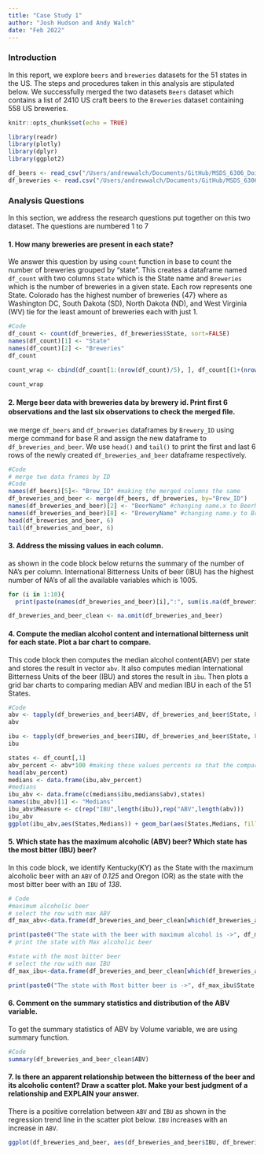 ```yaml
---
title: "Case Study 1"  
author: "Josh Hudson and Andy Walch"  
date: "Feb 2022"
---
```


### Introduction
In this report, we explore `beers` and `breweries` datasets for the 51 states in the US. The steps and procedures taken in this analysis are stipulated below. We successfully merged the two datasets `Beers` dataset which contains a list of 2410 US craft beers to the `Breweries` dataset containing 558 US breweries.

```r
knitr::opts_chunk$set(echo = TRUE)
```

```r
library(readr)
library(plotly)
library(dplyr)
library(ggplot2)

df_beers <- read_csv("/Users/andrewwalch/Documents/GitHub/MSDS_6306_Doing-Data-Science/Unit 8 and 9 Case Study 1/Beers.csv")
df_breweries <- read.csv("/Users/andrewwalch/Documents/GitHub/MSDS_6306_Doing-Data-Science/Unit 8 and 9 Case Study 1/Breweries.csv")
```

### Analysis Questions

In this section, we address the research questions put together on this two dataset. The questions are numbered 1 to 7

#### 1. How many breweries are present in each state?

We answer this question by using `count` function in base to count the number of breweries grouped by "state". This creates a dataframe named `df_count` with two columns `State` which is the State name and `Breweries` which is the number of breweries in a given state. Each row represents one State. Colorado has the highest number of breweries {47} where as Washington DC, South Dakota (SD), North Dakota (ND), and West Virginia (WV) tie for the least amount of breweries each with just 1.
```r

#Code
df_count <- count(df_breweries, df_breweries$State, sort=FALSE)
names(df_count)[1] <- "State"
names(df_count)[2] <- "Breweries"
df_count

count_wrap <- cbind(df_count[1:(nrow(df_count)/5), ], df_count[(1+(nrow(df_count)/5)):(10+(nrow(df_count)/5)), ], df_count[(11+(nrow(df_count)/5)):(20+(nrow(df_count)/5)),], df_count[(21+(nrow(df_count)/5)):(30+(nrow(df_count)/5)),], df_count[(31+(nrow(df_count)/5)):(40+(nrow(df_count)/5)),])

count_wrap 

```

#### 2. Merge beer data with breweries data by brewery id. Print ﬁrst 6 observations and the last six observations to check the merged ﬁle.
 we merge `df_beers` and `df_breweries` dataframes by `Brewery_ID` using merge command for base R and assign the new dataframe to `df_breweries_and_beer`. We use `head()` and `tail()` to print the first and last 6 rows of the newly created `df_breweries_and_beer` dataframe respectively. 
```r

#Code
# merge two data frames by ID
#Code
names(df_beers)[5]<- "Brew_ID" #making the merged columns the same
df_breweries_and_beer <- merge(df_beers, df_breweries, by="Brew_ID")
names(df_breweries_and_beer)[2] <- "BeerName" #changing name.x to BeerName
names(df_breweries_and_beer)[8] <- "BreweryName" #changing name.y to BreweryName
head(df_breweries_and_beer, 6)
tail(df_breweries_and_beer, 6)


```

#### 3. Address the missing values in each column.
 as shown in the code block below returns the summary of the number of NA's per column. International Bitterness Units of beer (IBU) has the highest number of NA's  of all the available variables which is 1005.
```r

for (i in 1:10){
  print(paste(names(df_breweries_and_beer)[i],":", sum(is.na(df_breweries_and_beer[,i]))))}

df_breweries_and_beer_clean <- na.omit(df_breweries_and_beer)

```

#### 4. Compute the median alcohol content and international bitterness unit for each state. Plot a bar chart to compare.
This code block then computes the median alcohol content(ABV) per state and stores the result in vector `abv`. It also computes median International Bitterness Units of the beer (IBU) and stores the result in `ibu`. Then plots a grid bar charts to comparing median ABV and median IBU in each of the 51 States. 

```r



#Code
abv <- tapply(df_breweries_and_beer$ABV, df_breweries_and_beer$State, FUN=median, na.rm=TRUE)
abv

ibu <- tapply(df_breweries_and_beer$IBU, df_breweries_and_beer$State, FUN=median, na.rm=TRUE)
ibu

states <- df_count[,1]
abv_percent <- abv*100 #making these values percents so that the comparisons are easier to see on the graph
head(abv_percent)
medians <- data.frame(ibu,abv_percent)
#medians
ibu_abv <- data.frame(c(medians$ibu,medians$abv),states)
names(ibu_abv)[1] <- "Medians"
ibu_abv$Measure <- c(rep("IBU",length(ibu)),rep("ABV",length(abv)))
ibu_abv
ggplot(ibu_abv,aes(States,Medians)) + geom_bar(aes(States,Medians, fill=Measure),stat="identity",position="dodge",width=.7)+scale_fill_manual("Medians\n", values=c("red","blue"), labels=c("ABV","IBU")) + labs(x="\nStates",y="Medians\n")+ theme_bw(base_size=14) + theme(axis.text.x = element_text(angle=90,hjust=1,size=7)) + ggtitle("Comparing Medians of ABV and IBU") 

```


#### 5. Which state has the maximum alcoholic (ABV) beer? Which state has the most bitter (IBU) beer?
In this code block, we identify Kentucky(KY) as the State with the maximum alcoholic beer with an `ABV` of *0.125* and Oregon (OR) as the state with the most bitter beer with an `IBU` of *138*.
```r
# Code
#maximum alcoholic beer
# select the row with max ABV
df_max_abv<-data.frame(df_breweries_and_beer_clean[which(df_breweries_and_beer_clean$ABV==max(df_breweries_and_beer_clean$ABV)),])

print(paste0("The state with the beer with maximum alcohol is ->", df_max_abv$State, " with an ABV of ", df_max_abv$ABV)) 
# print the state with Max alcoholic beer 

#state with the most bitter beer
# select the row with max IBU
df_max_ibu<-data.frame(df_breweries_and_beer_clean[which(df_breweries_and_beer_clean$IBU==max(df_breweries_and_beer_clean$IBU)),]) 

print(paste0("The state with Most bitter beer is ->", df_max_ibu$State, " with IBU of ", df_max_ibu$IBU)) 

```


#### 6. Comment on the summary statistics and distribution of the ABV variable.
To get the summary statistics of ABV by Volume variable, we are using summary function.
```r
#Code
summary(df_breweries_and_beer_clean$ABV)

```

#### 7. Is there an apparent relationship between the bitterness of the beer and its alcoholic content? Draw a scatter plot.  Make your best judgment of a relationship and EXPLAIN your answer.

There is a positive correlation between `ABV` and `IBU` as shown in the regression trend line in the scatter plot below. `IBU` increases with an increase in `ABV`.

```r
ggplot(df_breweries_and_beer, aes(df_breweries_and_beer$IBU, df_breweries_and_beer$ABV)) + geom_point(color = ("red") , na.rm=TRUE) + labs(title = "International Bitterness Unit (IBU) vs Alcohol by Volume (ABV)", x = "IBU", y ="ABV") +theme(plot.title = element_text(hjust = 0.5))
```
